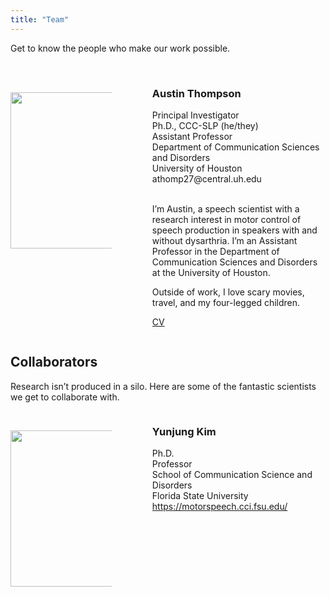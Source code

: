 ```yaml
---
title: "Team"
---
```


Get to know the people who make our work possible.\
\

:::::: columns
::: {.column width="35%"}
\
![](Images/Headshot_Thompson.jpeg){width="250"}
:::

::: {.column width="5%"}
<!-- empty column to create gap -->
:::

::: {.column width="60%"}
### Austin Thompson

| Principal Investigator
| Ph.D., CCC-SLP (he/they)
| Assistant Professor
| Department of Communication Sciences and Disorders
| University of Houston
| athomp27\@central.uh.edu

\
I'm Austin, a speech scientist with a research interest in motor control of speech production in speakers with and without dysarthria. I'm an Assistant Professor in the Department of Communication Sciences and Disorders at the University of Houston.

Outside of work, I love scary movies, travel, and my four-legged children.

[CV](Documents/Thompson_CV.pdf){.btn .btn-outline-primary .btn role="button" data-toggle="tooltip" title="Here's a tooltip"}
:::
::::::

## Collaborators

Research isn't produced in a silo. Here are some of the fantastic scientists we get to collaborate with.

:::::: columns
::: {.column width="35%"}
\
![](Images/Headshot_Kim.png){width="250"}
:::

::: {.column width="5%"}
<!-- empty column to create gap -->
:::

::: {.column width="60%"}
### Yunjung Kim

| Ph.D.
| Professor
| School of Communication Science and Disorders
| Florida State University
| <https://motorspeech.cci.fsu.edu/>
:::
::::::
